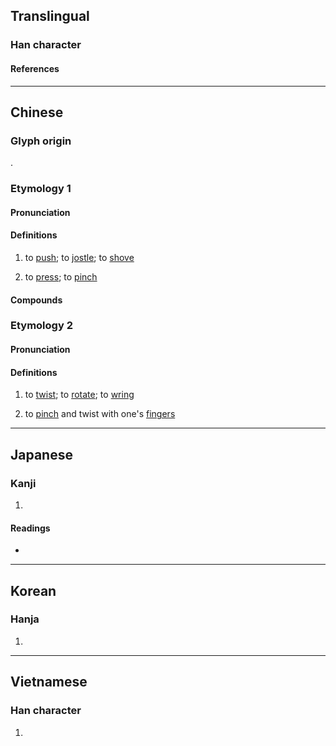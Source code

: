 {{character info}}
==Translingual==

===Han character===
{{Han char|rn=64|rad=手|as=07|sn=10|four=53047|canj=QICE|ids=⿰扌夋}}

====References====
{{Han ref|kx=0434.130|dkj=12161|dj=0783.200|hdz=31888.060|uh=6358}}

----

==Chinese==

===Glyph origin===
{{Han etym}}
{{Han compound|手|夋|ls=psc|c1=s|c2=p|t1=hand}}.

===Etymology 1===
{{zh-forms}}

====Pronunciation====
{{zh-pron
|m=zùn,jùn
|c=zyun3,zeon3,zeoi3
|mc=y
|oc=y
|cat=v
}}

====Definitions====
{{zh-hanzi}}

# {{lb|zh|literary}} to [[push]]; to [[jostle]]; to [[shove]]
# {{lb|zh|literary}} to [[press]]; to [[pinch]]

====Compounds====
{{zh-der|捘削|捘捘}}

===Etymology 2===
{{zh-forms|alt=鏇,轉}}

====Pronunciation====
{{zh-pron
|mn=xm,zz,tw:chūn/qz:chǔn
|mn-t=zung6
|cat=v
}}

====Definitions====
{{zh-hanzi}}

# {{lb|zh|Hokkien}} to [[twist]]; to [[rotate]]; to [[wring]]
# {{lb|zh|Min Nan}} to [[pinch]] and twist with one's [[fingers]]

----

==Japanese==

===Kanji===
{{ja-kanji|grade=|rs=手07}}

# {{rfdef|ja|sort=手07}}

====Readings====
* {{ja-readings|on=[[そん]] (son), [[しゅん]] (shun), [[さい]] (sai)|kun=[[すい]] (sui), [[おす]] (osu)}}

----

==Korean==

===Hanja===
{{ko-hanja|hangeul=준|rv=jun|mr=chun}}

# {{rfdef|ko|sort=手07}}

----

==Vietnamese==

===Han character===
{{vi-hantu|thoa|rs=手07}}

# {{rfdef|vi|sort=手07}}